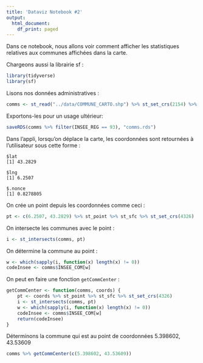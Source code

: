 ```yaml
---
title: 'Dataviz Notebook #2'
output:
  html_document:
    df_print: paged
---
```

Dans ce notebook, nous allons voir comment afficher les statistiques relatives aux communes affichées dans la carte.

Chargeons aussi la librairie sf :
```r
library(tidyverse)
library(sf)
```
Lisons nos données administratives :
```r
comms <- st_read("../data/COMMUNE_CARTO.shp") %>% st_set_crs(2154) %>% st_transform(4326)
```

Exportons-les pour un usage ultérieur:
```r
saveRDS(comms %>% filter(INSEE_REG == 93), "comms.rds")
```

Dans l'appli, lorsqu'on déplace la carte, les coordonnées sont retournées à l'utilisateur sous cette forme :
```
$lat
[1] 43.2829

$lng
[1] 6.2507

$.nonce
[1] 0.8278805

```

On crée un point depuis les coordonnées comme ceci :
```r
pt <- c(6.2507, 43.2829) %>% st_point %>% st_sfc %>% st_set_crs(4326)
```

On intersecte les communes avec le point :
```r
i <- st_intersects(comms, pt)
```

On détermine la commune au point :
```r
w <- which(sapply(i, function(x) length(x) != 0))
codeInsee <- comms$INSEE_COM[w]
```
On peut en faire une fonction `getCommCenter` :
```r
getCommCenter <- function(comms, coords) {
    pt <- coords %>% st_point %>% st_sfc %>% st_set_crs(4326)
    i <- st_intersects(comms, pt)
    w <- which(sapply(i, function(x) length(x) != 0))
    codeInsee <- comms$INSEE_COM[w]
    return(codeInsee)
}
```

Déterminons la commune qui est au point de coordonnées 5.398602, 43.53609
```r
comms %>% getCommCenter(c(5.398602, 43.53609))
```